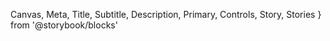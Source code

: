   Canvas,
  Meta,
  Title,
  Subtitle,
  Description,
  Primary,
  Controls,
  Story,
  Stories
} from '@storybook/blocks'

<Meta of={ButtonStories} />

<Title />

- [Overview](#overview)
- [Props](#props)
- [Variants](#variants)
- [Use cases and examples](#use-cases-and-examples)
- [Do's and dont's](#dos-and-donts)

## Overview

<Subtitle />
<Description />
<Primary />

## Props

<Controls />
## Variants

<Canvas>
  <Story of={ButtonStories.ButtonTypes} />
</Canvas>

<Stories />

## Use cases and examples

- Always use primary button as the main action on screen.
- Avoid vague or generic labels that requires the user read before taking action
- Use active verbs or phrases that clearly indicate action.

## Do's and don'ts

<ComponentRules
  rules={[
    {
      positive: {
        description: 'Use 1 or 2 words, no longer than 4 words',
        component: <Button>Sign Up!</Button>,
      },
      negative: {
        description: 'Don’t use more than 20 characters including spaces.',
        component: <Button>Get started and sign up for Audius</Button>,
      }
    },
    {
      positive: {
        description: 'Use title-case',
        component: <Button>Get Started</Button>,
      },
      negative: {
        description: 'Don’t use all cap in small or medium buttons (exception: “PLAY”)',
        component: (
          <Flex gap='l' alignItems='center'>
            <Button size={ButtonSize.SMALL} style={{textTransform: 'uppercase'}}>Get Started</Button>
            <Button size={ButtonSize.DEFAULT} style={{textTransform: 'uppercase'}}>Get Started</Button>
          </Flex>
        ),
      }
    },
    {
      positive: {
        description: 'You may use primary and secondary side-by-side.',
        component: (
          <Flex gap='l'>
            <Button variant={ButtonType.SECONDARY}>Go Back</Button>
            <Button>Continue</Button>
          </Flex>
        ),
      },
      negative: {
        description: 'Don’t use tertiary as the 3rd level of button hierarchy. Use plain instead',
        component: (
          <Flex gap='l'>
            <Button variant={ButtonType.TERTIARY}>Go Back</Button>
            <Button>Continue</Button>
          </Flex>
        ),
      }
    },
    {
      positive: {
        description: 'Use teriary button exclusively on photos or colored backgrounds.',
        component: <Button>Get Started</Button>,
      },
      negative: {
        description: 'Never place primary buttons actaions side-by-side ',
        component: <Button>Get Started</Button>,
      }
    },
    {
      positive: {
        description: 'Use teriary button exclusively on photos or colored backgrounds. ',
        component: <Flex w='100%' justifyContent='center' p='2xl' style={{background: `url(${test})`, backgroundSize: 'cover', backgroundPosition: 'center' }}><Button variant={ButtonType.TERTIARY} iconLeft={IconCamera}>Change Cover Photo</Button></Flex>,

        style: {padding: 0}
      },
      negative: {
        description: 'Never place primary buttons actions side-by-side ',
        component: (
          <Flex gap='l'>
            <Button>Go Back</Button>
            <Button>Continue</Button>
          </Flex>
        )
      }
    },

]}
/>

## Related components

<RelatedComponents componentNames={['PlainButton', 'SocialButton']} />
